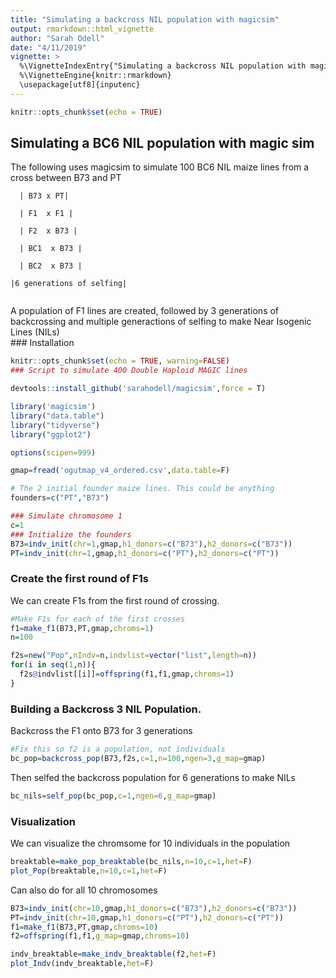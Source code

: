 ```yaml
---
title: "Simulating a backcross NIL population with magicsim"
output: rmarkdown::html_vignette
author: "Sarah Odell"
date: "4/11/2019"
vignette: >
  %\VignetteIndexEntry{"Simulating a backcross NIL population with magicsim"}
  %\VignetteEngine{knitr::rmarkdown}
  \usepackage[utf8]{inputenc}
---
```


```r
knitr::opts_chunk$set(echo = TRUE)
```

## Simulating a BC6 NIL population with magic sim

The following uses magicsim to simulate 100 BC6 NIL maize lines from a cross between B73 and PT

      | B73 x PT|

      | F1  x F1 | 
      
      | F2  x B73 |
      
      | BC1  x B73 |
      
      | BC2  x B73 |
      
    |6 generations of selfing|
                        
A population of F1 lines are created, followed by 3 generations of backcrossing and multiple generactions of selfing to make Near Isogenic Lines (NILs)                 
### Installation
```r
knitr::opts_chunk$set(echo = TRUE, warning=FALSE)
### Script to simulate 400 Double Haploid MAGIC lines

devtools::install_github('sarahodell/magicsim',force = T)

library('magicsim')
library("data.table")
library("tidyverse")
library("ggplot2")

options(scipen=999)
```

```r

gmap=fread('ogutmap_v4_ordered.csv',data.table=F)

# The 2 initial founder maize lines. This could be anything
founders=c("PT","B73")

### Simulate chromosome 1
c=1
### Initialize the founders
B73=indv_init(chr=1,gmap,h1_donors=c("B73"),h2_donors=c("B73"))
PT=indv_init(chr=1,gmap,h1_donors=c("PT"),h2_donors=c("PT"))

```

### Create the first round of F1s

We can create F1s from the first round of crossing.

```r
#Make F1s for each of the first crosses
f1=make_f1(B73,PT,gmap,chroms=1)
n=100

f2s=new("Pop",nIndv=n,indvlist=vector("list",length=n))
for(i in seq(1,n)){
  f2s@indvlist[[i]]=offspring(f1,f1,gmap,chroms=1)
}

```

### Building a Backcross 3 NIL Population.

Backcross the F1 onto B73 for 3 generations

```r
#Fix this so f2 is a population, not individuals
bc_pop=backcross_pop(B73,f2s,c=1,n=100,ngen=3,g_map=gmap)
```

Then selfed the backcross population for 6 generations to make NILs

```r
bc_nils=self_pop(bc_pop,c=1,ngen=6,g_map=gmap)
```

### Visualization

We can visualize the chromsome for 10 individuals in the population
```r
breaktable=make_pop_breaktable(bc_nils,n=10,c=1,het=F)
plot_Pop(breaktable,n=10,c=1,het=F)
```

Can also do for all 10 chromosomes

```r
B73=indv_init(chr=10,gmap,h1_donors=c("B73"),h2_donors=c("B73"))
PT=indv_init(chr=10,gmap,h1_donors=c("PT"),h2_donors=c("PT"))
f1=make_f1(B73,PT,gmap,chroms=10)
f2=offspring(f1,f1,g_map=gmap,chroms=10)

indv_breaktable=make_indv_breaktable(f2,het=F)
plot_Indv(indv_breaktable,het=F)
```

